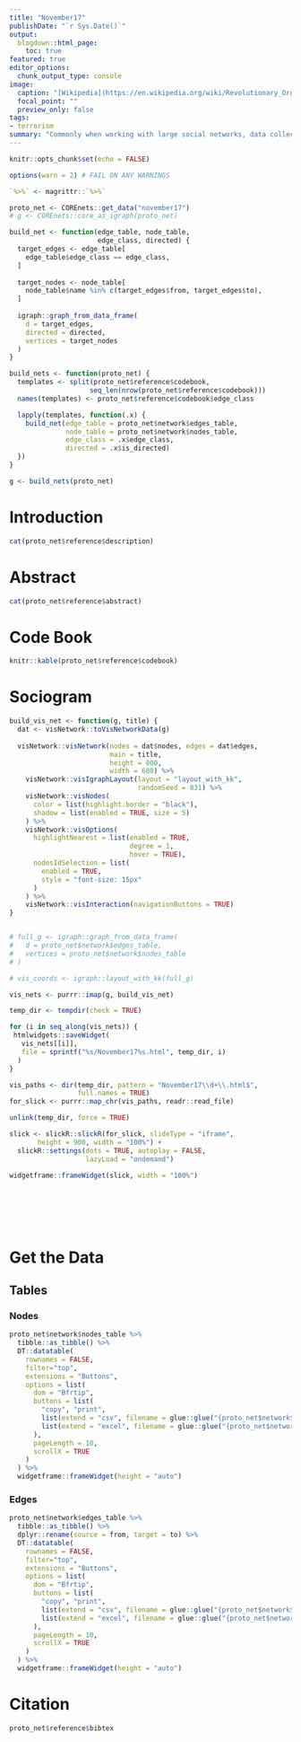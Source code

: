 ```yaml
---
title: "November17"
publishDate: "`r Sys.Date()`"
output: 
  blogdown::html_page:
    toc: true
featured: true
editor_options: 
  chunk_output_type: console
image:
  caption: "[Wikipedia](https://en.wikipedia.org/wiki/Revolutionary_Organization_17_November#/media/File:Revolutionary_Organization_17_November.jpg)"
  focal_point: ""
  preview_only: false
tags: 
- terrorism
summary: "Commonly when working with large social networks, data collection is limited by resources, time, and accessibility to the network leading connections to be missed.  As demonstrated in the article, Inferring missing links in partially observed social networks authored by CJ Rhodes and P Jones, it is possible to infer social network topology following a limited observation of a large network, despite data collection constraints.  Inferences can be made to determine where previously unconnected individuals are likely to fit, thereby attempting to predict network growth as new people are considered for inclusion.  The structure of a covert network or one that is actively trying to remain undetected can be even more difficult to ascertain.  However, as with the case of the 17 November Revolutionary Organization (N17), a militant Marxist urban guerrilla organization in Greece, it can be very useful to understand the likelihood that individuals are connected despite limited or no evidence of a link. The missing-links in the N17 network were reconstructed using a statistical procedure based on Bayes' Theorem, using data derived from open-source reporting between 1975 to 2002, a time period in which the group was responsible for several violent acts such as assassinations, kidnappings, and symbolic attacks on government offices. The Bayesian approach used in this study determined the probability of an interaction between individuals based on a sample of their known relationships to other N17 associates when examined against their known relationships, role within the group, membership to factions, access to resources necessary to conduct group operations, and centrality (or importance) to the N17 network.  The results of the statistical analysis captures a predictive estimate of the possibility of connections between individuals that were not initially detected during the initial network sampling.  To increase confidence in the inference method, the study repeated the analysis on several other independent network samples drawn from the N17 data, ultimately exhibiting that there is a 50% probability that these predicted links are correct."
---
```




```r
knitr::opts_chunk$set(echo = FALSE)

options(warn = 2) # FAIL ON ANY WARNINGS

`%>%` <- magrittr::`%>%`
```

```r
proto_net <- COREnets::get_data("november17")
# g <- COREnets::core_as_igraph(proto_net)

build_net <- function(edge_table, node_table,
                      edge_class, directed) {
  target_edges <- edge_table[
    edge_table$edge_class == edge_class, 
  ]
  
  target_nodes <- node_table[
    node_table$name %in% c(target_edges$from, target_edges$to), 
  ]
  
  igraph::graph_from_data_frame(
    d = target_edges,
    directed = directed,
    vertices = target_nodes
  )
}

build_nets <- function(proto_net) {
  templates <- split(proto_net$reference$codebook, 
                    seq_len(nrow(proto_net$reference$codebook)))
  names(templates) <- proto_net$reference$codebook$edge_class

  lapply(templates, function(.x) {
    build_net(edge_table = proto_net$network$edges_table, 
              node_table = proto_net$network$nodes_table,
              edge_class = .x$edge_class,
              directed = .x$is_directed)
  })
}

g <- build_nets(proto_net)
```


# Introduction

```r
cat(proto_net$reference$description)
```

# Abstract

```r
cat(proto_net$reference$abstract)
```

# Code Book


```r
knitr::kable(proto_net$reference$codebook)
```


# Sociogram


<!-- ```{r, out.width='100%', fig.height=9} -->
<!-- g %>%  -->
<!--   visNetwork::visIgraph() %>%  -->
<!--   visNetwork::visIgraphLayout(layout = "layout_with_kk", randomSeed = 831) %>%  -->
<!--   visNetwork::visNodes( -->
<!--     color = list(highlight.border = "black"),  -->
<!--     shadow = list(enabled = TRUE, size = 5) -->
<!--   ) %>%  -->
<!--   visNetwork::visOptions( -->
<!--     highlightNearest = list(enabled = TRUE, degree = 1, hover = TRUE), -->
<!--     # selectedBy = list( -->
<!--     #   variable = "group", -->
<!--     #   style = "font-size: 15px" -->
<!--     # ), -->
<!--     nodesIdSelection = list( -->
<!--       enabled = TRUE, -->
<!--       style = "font-size: 15px" -->
<!--     ) -->
<!--   ) %>%  -->
<!--   visNetwork::visInteraction(navigationButtons = TRUE, keyboard = TRUE) %>%  -->
<!--   visNetwork::visExport(name = proto_net$reference$name) -->
<!-- ``` -->


```r
build_vis_net <- function(g, title) {
  dat <- visNetwork::toVisNetworkData(g)
  
  visNetwork::visNetwork(nodes = dat$nodes, edges = dat$edges,
                         main = title,
                         height = 800,
                         width = 680) %>% 
    visNetwork::visIgraphLayout(layout = "layout_with_kk",
                                randomSeed = 831) %>% 
    visNetwork::visNodes(
      color = list(highlight.border = "black"),
      shadow = list(enabled = TRUE, size = 5)
    ) %>%
    visNetwork::visOptions(
      highlightNearest = list(enabled = TRUE,
                              degree = 1,
                              hover = TRUE),
      nodesIdSelection = list(
        enabled = TRUE,
        style = "font-size: 15px"
      )
    ) %>% 
    visNetwork::visInteraction(navigationButtons = TRUE)
}


# full_g <- igraph::graph_from_data_frame(
#   d = proto_net$network$edges_table,
#   vertices = proto_net$network$nodes_table
# )

# vis_coords <- igraph::layout_with_kk(full_g)

vis_nets <- purrr::imap(g, build_vis_net)

temp_dir <- tempdir(check = TRUE)

for (i in seq_along(vis_nets)) {
 htmlwidgets::saveWidget(
   vis_nets[[i]],
   file = sprintf("%s/November17%s.html", temp_dir, i)
  )
}

vis_paths <- dir(temp_dir, pattern = "November17\\d+\\.html$",
                 full.names = TRUE)
for_slick <- purrr::map_chr(vis_paths, readr::read_file)

unlink(temp_dir, force = TRUE)

slick <- slickR::slickR(for_slick, slideType = "iframe",
       height = 900, width = "100%") +
  slickR::settings(dots = TRUE, autoplay = FALSE,
                   lazyLoad = "ondemand")

widgetframe::frameWidget(slick, width = "100%")
```



<br><br><br><br>

# Get the Data

## Tables

### Nodes

```r
proto_net$network$nodes_table %>% 
  tibble::as_tibble() %>%
  DT::datatable(
    rownames = FALSE,
    filter="top",
    extensions = "Buttons",
    options = list(
      dom = "Bfrtip",
      buttons = list(
        "copy", "print",
        list(extend = "csv", filename = glue::glue("{proto_net$network$nodes_table}_nodes")),
        list(extend = "excel", filename = glue::glue("{proto_net$network$nodes_table}_nodes"))
      ),
      pageLength = 10,
      scrollX = TRUE
    )
  ) %>%
  widgetframe::frameWidget(height = "auto")
```


### Edges


```r
proto_net$network$edges_table %>% 
  tibble::as_tibble() %>%
  dplyr::rename(source = from, target = to) %>%
  DT::datatable(
    rownames = FALSE,
    filter="top",
    extensions = "Buttons",
    options = list(
      dom = "Bfrtip",
      buttons = list(
        "copy", "print",
        list(extend = "csv", filename = glue::glue("{proto_net$network$edge_table}_edges")),
        list(extend = "excel", filename = glue::glue("{proto_net$network$edge_table}_edges"))
      ),
      pageLength = 10,
      scrollX = TRUE
    )
  ) %>%
  widgetframe::frameWidget(height = "auto")
```


# Citation


```r
proto_net$reference$bibtex
```




